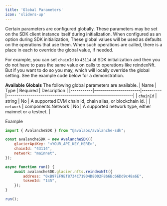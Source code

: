 ```yaml
---
title: 'Global Parameters'
icon: 'sliders-up'
---
```


Certain parameters are configured globally. These parameters may be set on the SDK client instance itself during initialization. When configured as an option during SDK initialization, These global values will be used as defaults on the operations that use them. When such operations are called, there is a place in each to override the global value, if needed.

For example, you can set `chainId` to `43114` at SDK initialization and then you do not have to pass the same value on calls to operations like reindexNft. But if you want to do so you may, which will locally override the global setting. See the example code below for a demonstration.

**Available Globals**
The following global parameters are available.
| Name      | Type                  | Required | Description                                                   |
|-----------|-----------------------|----------|---------------------------------------------------------------|
| `chainId` | string                | No       | A supported EVM chain id, chain alias, or blockchain id.      |
| `network` | components.Network    | No       | A supported network type, either mainnet or a testnet.        |

Example
```javascript
import { AvalancheSDK } from "@avalabs/avalanche-sdk";

const avalancheSDK = new AvalancheSDK({
    glacierApiKey: "<YOUR_API_KEY_HERE>",
    chainId: "43114",
    network: "mainnet",
});

async function run() {
    await avalancheSDK.glacier.nfts.reindexNft({
        address: "0xB97EF9Ef8734C71904D8002F8b6Bc66Dd9c48a6E",
        tokenId: "145",
    });
}

run();
```
